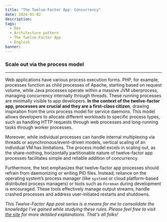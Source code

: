 ```yaml
---
title: "The Twelve-Factor App: Concurrency"
date: 2024-01-02
description:
tags:
  - Dev
  - Architecture pattern
  - The Twelve-Factor App
  - English
banner:
---
```


### Scale out via the process model

---

Web applications have various process execution forms. PHP, for example,
processes function as child processes of Apache, starting based on request
volume, while Java processes operate within a massive JVM uberprocess, managing
concurrency internally through threads. These running processes are minimally
visible to app developers. **In the context of the twelve-factor app, processes
are crucial and they are a first-class citizen**, drawing inspiration from the
unix process model for service daemons. This model allows developers to allocate
different workloads to specific process types, such as handling HTTP requests
through web processes and long-running tasks through worker processes.

Moreover, while individual processes can handle internal multiplexing via
threads or asynchronous/event-driven models, vertical scaling of an individual
VM has limitations. The process model excels in scaling out, as the
share-nothing, horizontally partitionable nature of twelve-factor app processes
facilitates simple and reliable addition of concurrency.

Furthermore, the text emphasizes that twelve-factor app processes should
refrain from daemonizing or writing PID files. Instead, reliance on the
operating system’s process manager (like `systemd` or cloud platform-based
distributed process managers) or tools such as `Foreman` during development is
encouraged. These tools effectively manage output streams, handle crashed
processes and address user-initiated restarts and shutdowns.

_This Twelve-Factor App post series is a means for me to consolidate
the knowledge I've gained while studying these rules. Please feel free to visit 
[the site](https://12factor.net/) for more detailed explanations.
That's all folks!_